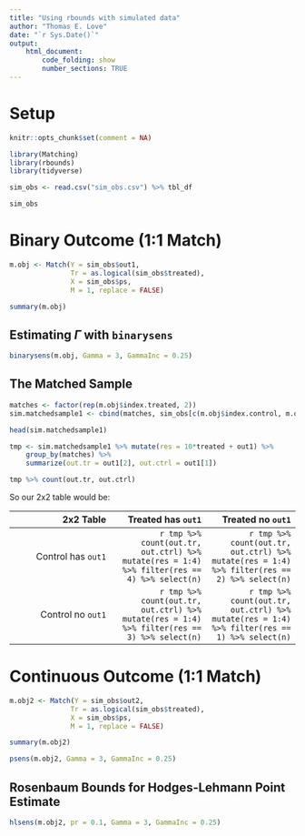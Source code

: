 ---
title: "Using rbounds with simulated data"
author: "Thomas E. Love"
date: "`r Sys.Date()`"
output: 
    html_document:
        code_folding: show
        number_sections: TRUE
---

# Setup

```{r setup}
knitr::opts_chunk$set(comment = NA)
```

```{r}
library(Matching)
library(rbounds)
library(tidyverse)
```

```{r}
sim_obs <- read.csv("sim_obs.csv") %>% tbl_df

sim_obs
```

# Binary Outcome (1:1 Match)

```{r}
m.obj <- Match(Y = sim_obs$out1, 
               Tr = as.logical(sim_obs$treated), 
               X = sim_obs$ps, 
               M = 1, replace = FALSE)

summary(m.obj)
```

## Estimating $\Gamma$ with `binarysens`

```{r}
binarysens(m.obj, Gamma = 3, GammaInc = 0.25)
```

## The Matched Sample

```{r}
matches <- factor(rep(m.obj$index.treated, 2))
sim.matchedsample1 <- cbind(matches, sim_obs[c(m.obj$index.control, m.obj$index.treated),])

head(sim.matchedsample1)
```

```{r}
tmp <- sim.matchedsample1 %>% mutate(res = 10*treated + out1) %>%
    group_by(matches) %>%
    summarize(out.tr = out1[2], out.ctrl = out1[1]) 
```

```{r}
tmp %>% count(out.tr, out.ctrl)
```

So our 2x2 table would be:

2x2 Table         | Treated has `out1` | Treated no `out1`
----------------: | ---------------: | --------------:
Control has `out1`  | `r tmp %>% count(out.tr, out.ctrl) %>% mutate(res = 1:4) %>% filter(res == 4) %>% select(n)` | `r tmp %>% count(out.tr, out.ctrl) %>% mutate(res = 1:4) %>% filter(res == 2) %>% select(n)`
Control no `out1`   | `r tmp %>% count(out.tr, out.ctrl) %>% mutate(res = 1:4) %>% filter(res == 3) %>% select(n)` | `r tmp %>% count(out.tr, out.ctrl) %>% mutate(res = 1:4) %>% filter(res == 1) %>% select(n)`

# Continuous Outcome (1:1 Match)

```{r}
m.obj2 <- Match(Y = sim_obs$out2, 
               Tr = as.logical(sim_obs$treated), 
               X = sim_obs$ps, 
               M = 1, replace = FALSE)

summary(m.obj2)

psens(m.obj2, Gamma = 3, GammaInc = 0.25)
```

## Rosenbaum Bounds for Hodges-Lehmann Point Estimate

```{r}
hlsens(m.obj2, pr = 0.1, Gamma = 3, GammaInc = 0.25)
```